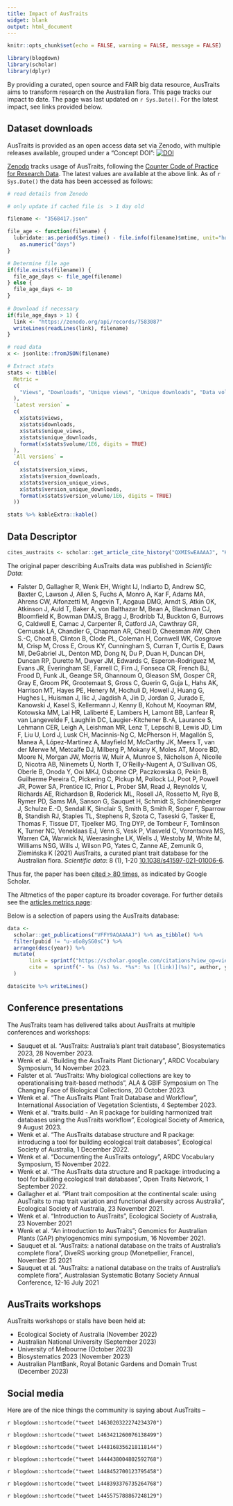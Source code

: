 ```yaml
---
title: Impact of AusTraits
widget: blank
output: html_document
---
```


```r
knitr::opts_chunk$set(echo = FALSE, warning = FALSE, message = FALSE)

library(blogdown)
library(scholar)
library(dplyr)
```


<script type="text/javascript" src="https://d1bxh8uas1mnw7.cloudfront.net/assets/embed.js"></script>

By providing a curated, open source and FAIR big data resource, AusTraits aims to transform research on the Australian flora. This page tracks our impact to date. The page was last updated on `r Sys.Date()`. For the latest impact, see links provided below.

## Dataset downloads

AusTraits is provided as an open access data set via Zenodo, with multiple releases available, grouped under a "Concept DOI": [![DOI](https://zenodo.org/badge/DOI/10.5281/zenodo.3568417.svg)](https://doi.org/10.5281/zenodo.3568417) 

[Zenodo](https://www.projectcounter.org/code-practice-research-data/repositories-that-have-implemented-the-code-of-practice-for-research-data/) tracks usage of AusTraits, following the [Counter Code of Practice for Research Data](https://www.projectcounter.org/code-practice-research-data/). The latest values are available at the above link. As of `r Sys.Date()` the data has been accessed as follows:

```r
# read details from Zenodo

# only update if cached file is  > 1 day old

filename <- "3568417.json"

file_age <- function(filename) {
  lubridate::as.period(Sys.time() - file.info(filename)$mtime, unit="hours") %>% 
    as.numeric("days")  
}

# Determine file age
if(file.exists(filename)) {
  file_age_days <- file_age(filename) 
} else {
  file_age_days <- 10
}
 
# Download if necessary 
if(file_age_days > 1) {
  link <- "https://zenodo.org/api/records/7583087"
  writeLines(readLines(link), filename)
}

# read data
x <- jsonlite::fromJSON(filename)

# Extract stats
stats <- tibble(
  Metric = 
  c(
    "Views", "Downloads", "Unique views", "Unique downloads", "Data volume (MB)"
  ), 
  `Latest version` = 
  c(
    x$stats$views, 
    x$stats$downloads, 
    x$stats$unique_views,
    x$stats$unique_downloads, 
    format(x$stats$volume/1E6, digits = TRUE)
  ),
  `All versions` = 
  c(
    x$stats$version_views, 
    x$stats$version_downloads, 
    x$stats$version_unique_views,
    x$stats$version_unique_downloads, 
    format(x$stats$version_volume/1E6, digits = TRUE)
  ))

stats %>% kableExtra::kable()
```


<!--
Datacite can retrieve citations to doi, but most people cite our paper so not including
<body>
  <script src="https://unpkg.com/vue@^2/dist/vue.min.js"></script>
    <script src="https://unpkg.com/@webcomponents/webcomponentsjs@2.0.0/webcomponents-loader.js"></script>
  <script src="https://unpkg.com/data-metrics-badge/dist/data-metrics-badge.min.js"></script>
  <data-metrics-badge doi="10.5281/zenodo.3568417" display="regular"></data-metrics-badge> 
</body>
--->

    
## Data Descriptor

```r
cites_austraits <- scholar::get_article_cite_history("QXMISwEAAAAJ", "K3LRdlH-MEoC")

```

The original paper describing AusTraits data was published in *Scientific Data*:

* Falster D, Gallagher R, Wenk EH, Wright IJ, Indiarto D, Andrew SC, Baxter C, Lawson J, Allen S, Fuchs A, Monro A, Kar F, Adams MA, Ahrens CW, Alfonzetti M, Angevin T, Apgaua DMG, Arndt S, Atkin OK, Atkinson J, Auld T, Baker A, von Balthazar M, Bean A, Blackman CJ, Bloomfield K, Bowman DMJS, Bragg J, Brodribb TJ, Buckton G, Burrows G, Caldwell E, Camac J, Carpenter R, Catford JA, Cawthray GR, Cernusak LA, Chandler G, Chapman AR, Cheal D, Cheesman AW, Chen S.-C, Choat B, Clinton B, Clode PL, Coleman H, Cornwell WK, Cosgrove M, Crisp M, Cross E, Crous KY, Cunningham S, Curran T, Curtis E, Daws MI, DeGabriel JL, Denton MD, Dong N, Du P, Duan H, Duncan DH, Duncan RP, Duretto M, Dwyer JM, Edwards C, Esperon-Rodriguez M, Evans JR, Everingham SE, Farrell C, Firn J, Fonseca CR, French BJ, Frood D, Funk JL, Geange SR, Ghannoum O, Gleason SM, Gosper CR, Gray E, Groom PK, Grootemaat S, Gross C, Guerin G, Guja L, Hahs AK, Harrison MT, Hayes PE, Henery M, Hochuli D, Howell J, Huang G, Hughes L, Huisman J, Ilic J, Jagdish A, Jin D, Jordan G, Jurado E, Kanowski J, Kasel S, Kellermann J, Kenny B, Kohout M, Kooyman RM, Kotowska MM, Lai HR, Laliberté E, Lambers H, Lamont BB, Lanfear R, van Langevelde F, Laughlin DC, Laugier-Kitchener B.-A, Laurance S, Lehmann CER, Leigh A, Leishman MR, Lenz T, Lepschi B, Lewis JD, Lim F, Liu U, Lord J, Lusk CH, Macinnis-Ng C, McPherson H, Magallón S, Manea A, López-Martinez A, Mayfield M, McCarthy JK, Meers T, van der Merwe M, Metcalfe DJ, Milberg P, Mokany K, Moles AT, Moore BD, Moore N, Morgan JW, Morris W, Muir A, Munroe S, Nicholson Á, Nicolle D, Nicotra AB, Niinemets Ü, North T, O’Reilly-Nugent A, O’Sullivan OS, Oberle B, Onoda Y, Ooi MKJ, Osborne CP, Paczkowska G, Pekin B, Guilherme Pereira C, Pickering C, Pickup M, Pollock LJ, Poot P, Powell JR, Power SA, Prentice IC, Prior L, Prober SM, Read J, Reynolds V, Richards AE, Richardson B, Roderick ML, Rosell JA, Rossetto M, Rye B, Rymer PD, Sams MA, Sanson G, Sauquet H, Schmidt S, Schönenberger J, Schulze E.-D, Sendall K, Sinclair S, Smith B, Smith R, Soper F, Sparrow B, Standish RJ, Staples TL, Stephens R, Szota C, Taseski G, Tasker E, Thomas F, Tissue DT, Tjoelker MG, Tng DYP, de Tombeur F, Tomlinson K, Turner NC, Veneklaas EJ, Venn S, Vesk P, Vlasveld C, Vorontsova MS, Warren CA, Warwick N, Weerasinghe LK, Wells J, Westoby M, White M, Williams NSG, Wills J, Wilson PG, Yates C, Zanne AE, Zemunik G, Ziemińska K (2021) AusTraits, a curated plant trait database for the Australian flora. *Scientific data*: 8 (1), 1-20 [10.1038/s41597-021-01006-6](http://doi.org/10.1038/s41597-021-01006-6). 

Thus far, the paper has been [cited > 80 times](https://scholar.google.com/citations?view_op=view_citation&hl=en&user=QXMISwEAAAAJ&sortby=pubdate&citation_for_view=QXMISwEAAAAJ:K3LRdlH-MEoC
), as indicated by Google Scholar. 

The Altmetics of the paper capture its broader coverage. For further details see the [articles metrics page](https://nature.altmetric.com/details/114271024): 

<div data-badge-details="right" data-badge-type="donut" data-doi="10.1038/s41597-021-01006-6" data-condensed="true" class="altmetric-embed"></div>


Below is a selection of papers using the AusTraits database:

```r
data <- 
  scholar::get_publications("VFFY9AQAAAAJ") %>% as_tibble() %>%
  filter(pubid != "u-x6o8ySG0sC") %>%
  arrange(desc(year)) %>%
  mutate(
       link = sprintf("https://scholar.google.com/citations?view_op=view_citation&citation_for_view=VFFY9AQAAAAJ:%s", pubid),
       cite =  sprintf("- %s (%s) %s. *%s*: %s [(link)](%s)", author, year, title, journal, number, link)
  )

data$cite %>% writeLines()
```

## Conference presentations

The AusTraits team has delivered talks about AusTraits at multiple conferences and workshops:

- Sauquet et al. "AusTraits: Australia's plant trait database ", Biosystematics 2023, 28 November 2023.
- Wenk et al. "Building the AusTraits Plant Dictionary", ARDC Vocabulary Symposium, 14 November 2023.
- Falster et al. "AusTraits: Why biological collections are key to operationalising trait-based methods", ALA & GBIF Symposium on The Changing Face of Biological Collections, 20 October 2023.
- Wenk et al. "The AusTraits Plant Trait Database and Workflow", International Association of Vegetation Scientists, 4 September 2023.
- Wenk et al. "traits.build - An R package for building harmonized trait databases using the AusTraits workflow", Ecological Society of America, 9 August 2023.
- Wenk et al. "The AusTraits database structure and R package: introducing a tool for building ecological trait databases", Ecological Society of Australia, 1 December 2022.
- Wenk et al. "Documenting the AusTraits ontology", ARDC Vocabulary Symposium, 15 November 2022.
- Wenk et al. "The AusTraits data structure and R package: introducing a tool for building ecological trait databases", Open Traits Network, 1 September 2022.
- Gallagher et al. "Plant trait composition at the continental scale: using AusTraits to map trait variation and functional diversity across Australia", Ecological Society of Australia, 23 November 2021.
- Wenk et al. "Introduction to AusTraits", Ecological Society of Australia, 23 November 2021
- Wenk et al. "An introduction to AusTraits"; Genomics for Australian Plants (GAP) phylogenomics mini symposium, 16 November 2021.
- Sauquet et al. "AusTraits: a national database on the traits of Australia's complete flora", DiveRS working group (Monetpellier, France), November 25 2021
- Sauquet et al. "AusTraits: a national database on the traits of Australia's complete flora", Australasian Systematic Botany Society Annual Conference, 12-16 July 2021

## AusTraits workshops

AusTraits workshops or stalls have been held at:

- Ecological Society of Australia (November 2022)
- Australian National University (September 2023)
- University of Melbourne (October 2023)
- Biosystematics 2023 (November 2023)
- Australian PlantBank, Royal Botanic Gardens and Domain Trust (December 2023)

## Social media

Here are of the nice things the community is saying about AusTraits --

`r blogdown::shortcode("tweet 1463020322274234370")`

`r blogdown::shortcode("tweet 1463421260076138499")`

`r blogdown::shortcode("tweet 1448168356218118144")`

`r blogdown::shortcode("tweet 1444438004802592768")`

`r blogdown::shortcode("tweet 1448452700123795458")`

`r blogdown::shortcode("tweet 1448393376735264768")`

`r blogdown::shortcode("tweet 1445575788867248129")`

